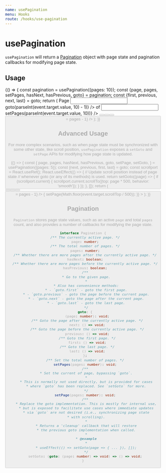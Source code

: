 ```yaml
---
name: usePagination
menu: Hooks
route: /hooks/use-pagination
---
```



# usePagination

`usePagination` will return a [Pagination] object with page state
and pagination callbacks for modifying page state.

## Usage

<Playground>
  {() => {
    const pagination = usePagination({pages: 10});
    const {page, pages, setPages, hasNext, hasPrevious, goto} = pagination;
    const {first, previous, next, last} = goto;
    return (
      <Flex sx={{flexDirection: 'column', alignItems: 'center'}}>
        <Flex my={4}>
          <Label>
            Page
            <Input
              type="number"
              mx={2}
              min={1}
              max={pages + 1}
              value={page + 1}
              onChange={(event) => goto(parseInt(event.target.value, 10) - 1)}
            />
          </Label>
          <Label>
            of
            <Input
              type="number"
              mx={2}
              value={pages}
              onChange={(event) => setPages(parseInt(event.target.value, 10))}
            />
          </Label>
        </Flex>
        <Grid columns={[2, 4]}>
          <Button children="first" onClick={first} disabled={page === 0} />
          <Button children="prev" onClick={previous} disabled={!hasPrevious} />
          <Button children="next" onClick={next} disabled={!hasNext} />
          <Button children="last" onClick={last} disabled={page >= pages - 1} />
        </Grid>
      </Flex>
    );
  }}
</Playground>

## Advanced Usage

For more complex scenarios, such as when page state must be synchronized with
some other state, like scroll position, `usePagination` exposes a `setGoto`
and `setPage` APIs for modifying how page state is updated.

<Playground>
  {() => {
    const {
      page,
      pages,
      hasNext,
      hasPrevious,
      goto,
      setPage,
      setGoto,
    } = usePagination({pages: 5});
    const {next, previous, first, last} = goto;
    const scrollport = React.useRef();
    React.useEffect(() => {
      // Update scroll position instead of page state
      // whenever goto (or any of its methods) is used.
      return setGoto((page) => {
        if (scrollport.current) {
          scrollport.current.scrollTo({top: page * 500, behavior: 'smooth'});
        }
      });
    }, []);
    return (
      <Box>
        <Grid columns={[2, 4]} m={4}>
          <Button children="first" onClick={first} disabled={page === 0} />
          <Button children="prev" onClick={previous} disabled={!hasPrevious} />
          <Button children="next" onClick={next} disabled={!hasNext} />
          <Button children="last" onClick={last} disabled={page >= pages - 1} />
        </Grid>
        <Grid
          ref={scrollport}
          sx={{
            height: 500,
            gridGap: 0,
            gridAutoFlow: 'row',
            gridAutoRows: 500,
            overflowY: 'scroll',
            scrollSnapType: 'y mandatory',
          }}
          onScroll={(event) => {
            setPage(Math.floor(event.target.scrollTop / 500));
          }}
        >
          <Box sx={{scrollSnapAlign: 'start', bg: 'primary'}} />
          <Box sx={{scrollSnapAlign: 'start', bg: 'accent'}} />
          <Box sx={{scrollSnapAlign: 'start', bg: 'muted'}} />
          <Box sx={{scrollSnapAlign: 'start', bg: 'secondary'}} />
          <Box sx={{scrollSnapAlign: 'start', bg: 'accentSecondary'}} />
        </Grid>
      </Box>
    );
  }}
</Playground>

## Pagination

`Pagination` stores page state values, such as an active `page`
and total `pages` count, and also provides a number of callbacks
for modifying the page state.

```ts
interface Pagination {
  /** The currently active page. */
  page: number;
  /** The total number of pages. */
  pages: number;
  /** Whether there are more pages after the currently active page. */
  hasNext: boolean;
  /** Whether there are more pages before the currently active page. */
  hasPrevious: boolean;
  /**
   * Go to the given page.
   *
   * Also has convenience methods:
   * - `goto.first` - goto the first page.
   * - `goto.previous` - goto the page before the current page.
   * - `goto.next` - goto the page after the current page.
   * - `goto.last` - goto the last page.
   */
  goto: {
    (page: number): void;
    /** Goto the page after the currently active page. */
    next: () => void;
    /** Goto the page before the currently active page. */
    previous: () => void;
    /** Goto the first page. */
    first: () => void;
    /** Goto the last page. */
    last: () => void;
  };
  /** Set the total number of pages. */
  setPages(pages: number): void;
  /**
   * Set the current of page, bypassing `goto`.
   *
   * This is normally not used directly, but is provided for cases
   * where `goto` has been replaced. See `setGoto` for more.
   */
  setPage(pages: number): void;
  /**
   * Replace the goto implementation. This is mostly for internal use,
   * but is exposed to facilitate use cases where immediate updates
   * via `goto` are not desired (i.e., synchronizing page state
   * with scrolling).
   *
   * Returns a 'cleanup' callback that will restore
   * the previous goto implementation when called.
   *
   * @example
   *
   * useEffect(() => setGoto(page => { ... }), []);
   */
  setGoto: (goto: (page: number) => void) => () => void;
}
```

[pagination]: #pagination
